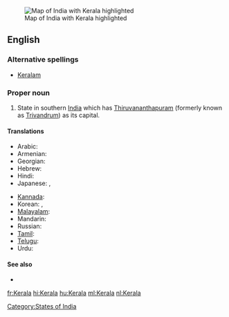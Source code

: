 [[Image:IndiaKerala.png|thumb|Map of India with Kerala highlighted]]
==English==

===Alternative spellings===
* [[Keralam]]

===Proper noun===
{{en-proper noun}}

# State in southern [[India]] which has [[Thiruvananthapuram]] (formerly known as [[Trivandrum]]) as its capital.

====Translations====
{{trans-top|state in southern India}}
* Arabic: {{t|ar|كيرلا|f|tr=kiralaa|sc=Arab}}
* Armenian: {{t|hy|Կերալա|tr=Kerala|sc=Armn}}
* Georgian: {{t|ka|კერალა|sc=Geor}}
* Hebrew: {{t|he|קראלה|sc=Hebr}}
* Hindi: {{t+|hi|केरल|tr=Kērala|sc=Deva}}
* Japanese: {{t|ja|ケーララ州|tr=Kērara-shū|sc=Jpan}},  {{t|ja|ケーララ|tr=Kērara|sc=Jpan}}
{{trans-mid}}
* [[Kannada]]: {{t|kn|ಕೇರಳ|sc=Knda|xs=Kannada}}
* Korean: {{t|ko|케랄라 주|tr=Keralla ju|sc=Kore}},  {{t|ko|케랄라|tr=Keralla|sc=Kore}}
* [[Malayalam]]: {{t+|ml|കേരളം|tr=Kēraḷam|sc=Mlym}}
* Mandarin: {{t|zh|喀拉拉邦|tr=Kālālā-bāng|sc=Hani}}
* Russian: {{t|ru|Керала|f|tr=Kerála|sc=Cyrl}}
* [[Tamil]]: {{t|ta|கேரளா|xs=Tamil}}
* [[Telugu]]: {{t|te|కేరళ}}
* Urdu: {{t|ur|کیرلا|tr=Kērala|sc=ur-Arab}}
{{trans-bottom}}

====See also====
* {{pedialite|Kerala}}

[[Category:States of India]]

[[fr:Kerala]]
[[hi:Kerala]]
[[hu:Kerala]]
[[ml:Kerala]]
[[nl:Kerala]]
